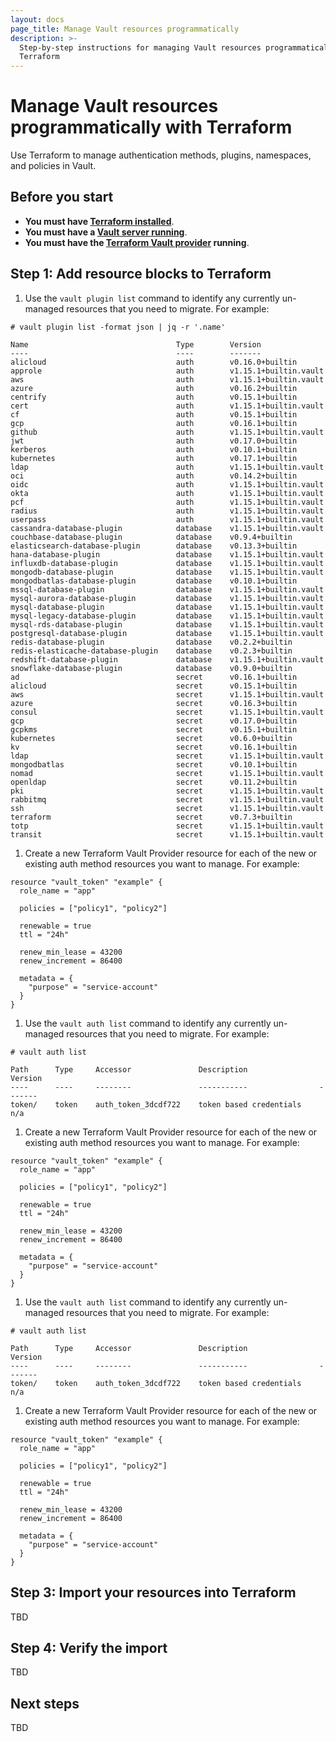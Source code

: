 ```yaml
---
layout: docs
page_title: Manage Vault resources programmatically
description: >-
  Step-by-step instructions for managing Vault resources programmatically with
  Terraform
---
```


# Manage Vault resources programmatically with Terraform

Use Terraform to manage authentication methods, plugins, namespaces, and
policies in Vault.

## Before you start

- **You must have [Terraform installed](/terraform/install)**.
- **You must have a [Vault server running](/vault/tutorials/getting-started/getting-started-dev-server)**.
- **You must have the [Terraform Vault provider](https://registry.terraform.io/providers/hashicorp/vault/latest) running**.

<a id="migrate" />

## Step 1: Add resource blocks to Terraform

<Tabs>

<Tab heading="Plugin">

1. Use the `vault plugin list` command to identify any currently un-managed
   resources that you need to migrate. For example:

  ```shell-session
  # vault plugin list -format json | jq -r '.name'

Name                                 Type        Version
----                                 ----        -------
alicloud                             auth        v0.16.0+builtin      
approle                              auth        v1.15.1+builtin.vault
aws                                  auth        v1.15.1+builtin.vault
azure                                auth        v0.16.2+builtin      
centrify                             auth        v0.15.1+builtin      
cert                                 auth        v1.15.1+builtin.vault
cf                                   auth        v0.15.1+builtin      
gcp                                  auth        v0.16.1+builtin      
github                               auth        v1.15.1+builtin.vault
jwt                                  auth        v0.17.0+builtin      
kerberos                             auth        v0.10.1+builtin
kubernetes                           auth        v0.17.1+builtin
ldap                                 auth        v1.15.1+builtin.vault
oci                                  auth        v0.14.2+builtin
oidc                                 auth        v1.15.1+builtin.vault
okta                                 auth        v1.15.1+builtin.vault
pcf                                  auth        v1.15.1+builtin.vault
radius                               auth        v1.15.1+builtin.vault
userpass                             auth        v1.15.1+builtin.vault
cassandra-database-plugin            database    v1.15.1+builtin.vault
couchbase-database-plugin            database    v0.9.4+builtin
elasticsearch-database-plugin        database    v0.13.3+builtin
hana-database-plugin                 database    v1.15.1+builtin.vault
influxdb-database-plugin             database    v1.15.1+builtin.vault
mongodb-database-plugin              database    v1.15.1+builtin.vault
mongodbatlas-database-plugin         database    v0.10.1+builtin
mssql-database-plugin                database    v1.15.1+builtin.vault
mysql-aurora-database-plugin         database    v1.15.1+builtin.vault
mysql-database-plugin                database    v1.15.1+builtin.vault
mysql-legacy-database-plugin         database    v1.15.1+builtin.vault
mysql-rds-database-plugin            database    v1.15.1+builtin.vault
postgresql-database-plugin           database    v1.15.1+builtin.vault
redis-database-plugin                database    v0.2.2+builtin
redis-elasticache-database-plugin    database    v0.2.3+builtin
redshift-database-plugin             database    v1.15.1+builtin.vault
snowflake-database-plugin            database    v0.9.0+builtin
ad                                   secret      v0.16.1+builtin
alicloud                             secret      v0.15.1+builtin
aws                                  secret      v1.15.1+builtin.vault
azure                                secret      v0.16.3+builtin
consul                               secret      v1.15.1+builtin.vault
gcp                                  secret      v0.17.0+builtin
gcpkms                               secret      v0.15.1+builtin
kubernetes                           secret      v0.6.0+builtin
kv                                   secret      v0.16.1+builtin
ldap                                 secret      v1.15.1+builtin.vault
mongodbatlas                         secret      v0.10.1+builtin
nomad                                secret      v1.15.1+builtin.vault
openldap                             secret      v0.11.2+builtin
pki                                  secret      v1.15.1+builtin.vault
rabbitmq                             secret      v1.15.1+builtin.vault
ssh                                  secret      v1.15.1+builtin.vault
terraform                            secret      v0.7.3+builtin
totp                                 secret      v1.15.1+builtin.vault
transit                              secret      v1.15.1+builtin.vault
  ```

1. Create a new Terraform Vault Provider resource for each of the new or
   existing auth method resources you want to manage. For example:

```hcl
resource "vault_token" "example" {
  role_name = "app"

  policies = ["policy1", "policy2"]

  renewable = true
  ttl = "24h"

  renew_min_lease = 43200
  renew_increment = 86400

  metadata = {
    "purpose" = "service-account"
  }
}
```

</Tab>

<Tab heading="Namespace">

1. Use the `vault auth list` command to identify any currently un-managed
   resources that you need to migrate. For example:

  ```shell-session
  # vault auth list

  Path      Type     Accessor               Description                Version
  ----      ----     --------               -----------                -------
  token/    token    auth_token_3dcdf722    token based credentials    n/a    
  ```

1. Create a new Terraform Vault Provider resource for each of the new or
   existing auth method resources you want to manage. For example:

```hcl
resource "vault_token" "example" {
  role_name = "app"

  policies = ["policy1", "policy2"]

  renewable = true
  ttl = "24h"

  renew_min_lease = 43200
  renew_increment = 86400

  metadata = {
    "purpose" = "service-account"
  }
}
```

</Tab>

<Tab heading="Policy">

1. Use the `vault auth list` command to identify any currently un-managed
   resources that you need to migrate. For example:

  ```shell-session
  # vault auth list

  Path      Type     Accessor               Description                Version
  ----      ----     --------               -----------                -------
  token/    token    auth_token_3dcdf722    token based credentials    n/a    
  ```

1. Create a new Terraform Vault Provider resource for each of the new or
   existing auth method resources you want to manage. For example:

```hcl
resource "vault_token" "example" {
  role_name = "app"

  policies = ["policy1", "policy2"]

  renewable = true
  ttl = "24h"

  renew_min_lease = 43200
  renew_increment = 86400

  metadata = {
    "purpose" = "service-account"
  }
}
```

</Tab>

</Tabs>


## Step 3: Import your resources into Terraform

TBD

## Step 4: Verify the import

TBD

## Next steps

TBD